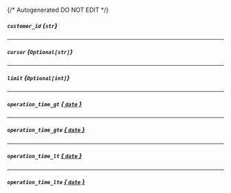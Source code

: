 {/* Autogenerated DO NOT EDIT  */}
##### `customer_id` *{`str`}*

---
##### `cursor` *{`Optional[str]`}*

---
##### `limit` *{`Optional[int]`}*

---
##### `operation_time_gt` [*{ `date` }*](https://docs.python.org/3/library/datetime.html#date-objects)

---
##### `operation_time_gte` [*{ `date` }*](https://docs.python.org/3/library/datetime.html#date-objects)

---
##### `operation_time_lt` [*{ `date` }*](https://docs.python.org/3/library/datetime.html#date-objects)

---
##### `operation_time_lte` [*{ `date` }*](https://docs.python.org/3/library/datetime.html#date-objects)

